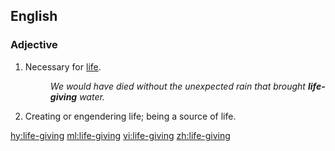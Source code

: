 ==English==

===Adjective===
{{en-adj}}

# Necessary for [[life]].
#: ''We would have died without the unexpected rain that brought '''life-giving''' water.''
# Creating or engendering life; being a source of life.

[[hy:life-giving]]
[[ml:life-giving]]
[[vi:life-giving]]
[[zh:life-giving]]